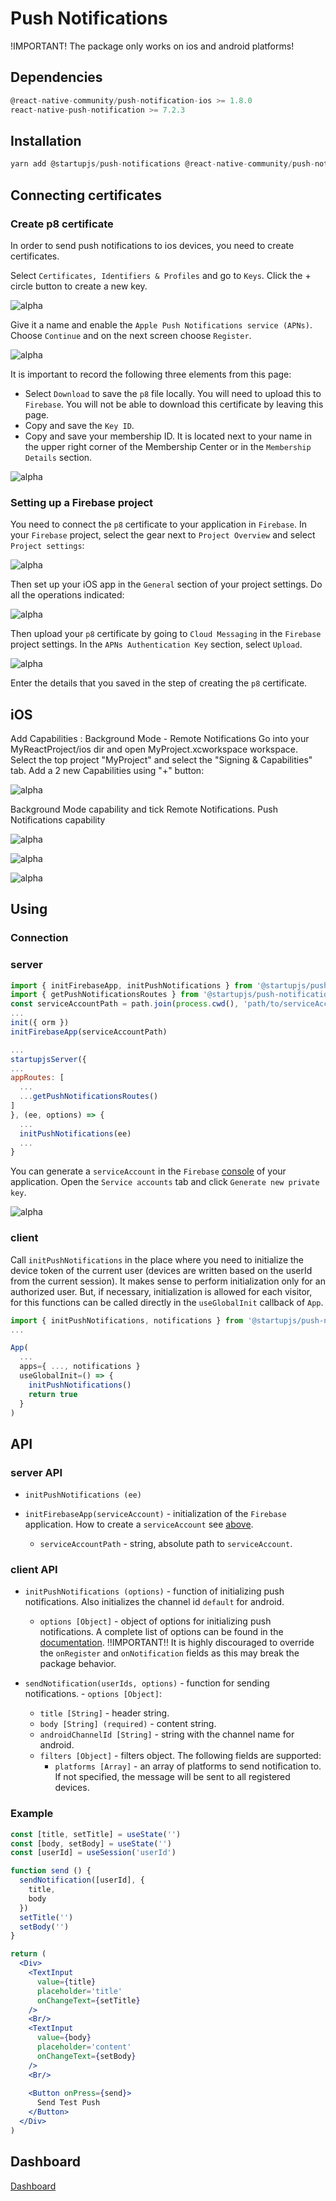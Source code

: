 
# Push Notifications

!IMPORTANT! The package only works on ios and android platforms!

## Dependencies

```js
@react-native-community/push-notification-ios >= 1.8.0
react-native-push-notification >= 7.2.3
```

## Installation

```js
yarn add @startupjs/push-notifications @react-native-community/push-notification-ios react-native-push-notification
```


## Connecting certificates

### Create p8 certificate

In order to send push notifications to ios devices, you need to create certificates.

Select `Certificates, Identifiers & Profiles` and go to `Keys`. Click the + circle button to create a new key.

![alpha](/img/docs/push-notifications/pushs2.png "Certificates, Identifiers & Profiles")

Give it a name and enable the `Apple Push Notifications service (APNs)`. Choose `Continue` and on the next screen choose `Register`.

![alpha](/img/docs/push-notifications/pushs3.png "Apple Push Notifications service (APNs)")

It is important to record the following three elements from this page:

- Select `Download` to save the `p8` file locally. You will need to upload this to `Firebase`. You will not be able to download this certificate by leaving this page.
- Copy and save the `Key ID`.
- Copy and save your membership ID. It is located next to your name in the upper right corner of the Membership Center or in the `Membership Details` section.

![alpha](/img/docs/push-notifications/pushs4.png "Apple Push Notifications service (APNs)")

### Setting up a Firebase project

You need to connect the `p8` certificate to your application in `Firebase`. In your `Firebase` project, select the gear next to `Project Overview` and select `Project settings`:

![alpha](/img/docs/push-notifications/pushs5.png "Apple Push Notifications service (APNs)")

Then set up your iOS app in the `General` section of your project settings. Do all the operations indicated:

![alpha](/img/docs/push-notifications/pushs6.png "Apple Push Notifications service (APNs)")

Then upload your `p8` certificate by going to `Cloud Messaging` in the `Firebase` project settings. In the `APNs Authentication Key` section, select `Upload`.

![alpha](/img/docs/push-notifications/pushs7.png "Apple Push Notifications service (APNs)")

Enter the details that you saved in the step of creating the `p8` certificate.

## iOS

Add Capabilities : Background Mode - Remote Notifications
Go into your MyReactProject/ios dir and open MyProject.xcworkspace workspace. Select the top project "MyProject" and select the "Signing & Capabilities" tab. Add a 2 new Capabilities using "+" button:

![alpha](/img/docs/push-notifications/pushs8.png "Apple XCode Capabilities")

Background Mode capability and tick Remote Notifications.
Push Notifications capability

![alpha](/img/docs/push-notifications/pushs9.png "Apple XCode Capabilities")

![alpha](/img/docs/push-notifications/pushs10.png "Apple XCode Capabilities")

![alpha](/img/docs/push-notifications/pushs11.png "Apple XCode Capabilities")

## Using

### Connection

### server

```js
import { initFirebaseApp, initPushNotifications } from '@startupjs/push-notifications/server'
import { getPushNotificationsRoutes } from '@startupjs/push-notifications/isomorphic'
const serviceAccountPath = path.join(process.cwd(), 'path/to/serviceAccountKey.json')
...
init({ orm })
initFirebaseApp(serviceAccountPath)

...
startupjsServer({
...
appRoutes: [
  ...
  ...getPushNotificationsRoutes()
]
}, (ee, options) => {
  ...
  initPushNotifications(ee)
  ...
}

```
You can generate a `serviceAccount` in the `Firebase` [console](https://console.firebase.google.com/project/) of your application. Open the `Service accounts` tab and click `Generate new private key`.

![alpha](/img/docs/push-notifications/pushs1.png "firebase admin")

### client

Call `initPushNotifications` in the place where you need to initialize the device token of the current user (devices are written based on the userId from the current session). It makes sense to perform initialization only for an authorized user. But, if necessary, initialization is allowed for each visitor, for this functions can be called directly in the `useGlobalInit` callback of `App`.

```js
import { initPushNotifications, notifications } from '@startupjs/push-notifications'
...

App(
  ...
  apps={ ..., notifications }
  useGlobalInit=() => {
    initPushNotifications()
    return true
  }
)
```

## API

### server API

- `initPushNotifications (ee)`

- `initFirebaseApp(serviceAccount)` - initialization of the `Firebase` application. How to create a `serviceAccount` see [above](/docs/libraries/push-notofications#server).
  - `serviceAccountPath` - string, absolute path to `serviceAccount`.

### client API

- `initPushNotifications (options)` - function of initializing push notifications. Also initializes the channel id `default` for android.
  - `options [Object]` - object of options for initializing push notifications. A complete list of options can be found in the [documentation](https://github.com/zo0r/react-native-push-notification#usage). !!IMPORTANT!! It is highly discouraged to override the `onRegister` and `onNotification` fields as this may break the package behavior.

- `sendNotification(userIds, options)` - function for sending notifications. - `options [Object]`:
    - `title [String]` - header string.
    - `body [String] (required)` - content string.
    - `androidChannelId [String]` - string with the channel name for android.
    - `filters [Object]` - filters object. The following fields are supported:
      - `platforms [Array]` - an array of platforms to send notification to. If not specified, the message will be sent to all registered devices.


### Example

```jsx example
const [title, setTitle] = useState('')
const [body, setBody] = useState('')
const [userId] = useSession('userId')

function send () {
  sendNotification([userId], {
    title,
    body
  })
  setTitle('')
  setBody('')
}

return (
  <Div>
    <TextInput
      value={title}
      placeholder='title'
      onChangeText={setTitle}
    />
    <Br/>
    <TextInput
      value={body}
      placeholder='content'
      onChangeText={setBody}
    />
    <Br/>
    
    <Button onPress={send}>
      Send Test Push
    </Button>
  </Div>
)
```
## Dashboard

[Dashboard](/push-notifications-dashboard)
